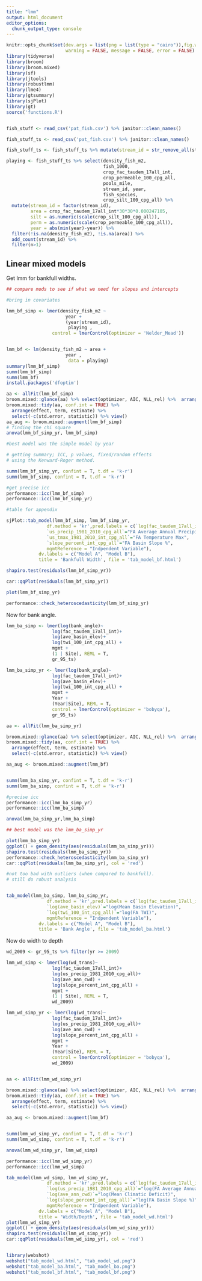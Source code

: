 ```yaml
---
title: "lmm"
output: html_document
editor_options: 
  chunk_output_type: console
---
```

```r
knitr::opts_chunk$set(dev.args = list(png = list(type = "cairo")),fig.width = 10, fig.height = 5,
                      warning = FALSE, message = FALSE, error = FALSE)
library(tidyverse)
library(broom)
library(broom.mixed)
library(sf)
library(jtools)
library(robustlmm)
library(lme4)
library(gtsummary)
library(sjPlot)
library(gt)
source('functions.R')


fish_stuff <- read_csv('pat_fish.csv') %>% janitor::clean_names()

fish_stuff_ts <- read_csv('pat_fish.csv') %>% janitor::clean_names()

fish_stuff_ts <- fish_stuff_ts %>% mutate(stream_id = str_remove_all(stream_id, '-[^-]+$'))

playing <- fish_stuff_ts %>% select(density_fish_m2, 
                                    fish_1000,
                                    crop_fac_taudem_17all_int,
                                    crop_permeable_100_cpg_all,
                                    pools_mile, 
                                    stream_id, year,
                                    fish_species,
                                    crop_silt_100_cpg_all) %>% 
  mutate(stream_id = factor(stream_id),
         area = crop_fac_taudem_17all_int*30*30*0.000247105,
         silt = as.numeric(scale(crop_silt_100_cpg_all)),
         perm = as.numeric(scale(crop_permeable_100_cpg_all)),
         year = abs(min(year)-year)) %>% 
  filter(!is.na(density_fish_m2), !is.na(area)) %>% 
  add_count(stream_id) %>% 
  filter(n>1)


```

## Linear mixed models

Get lmm for bankfull widths.

```r

## compare mods to see if what we need for slopes and intercepts

#bring in covariates 

lmm_bf_simp <- lmer(density_fish_m2 ~ 
                      year + 
                      (year|stream_id), 
                       playing ,
                 control = lmerControl(optimizer = 'Nelder_Mead'))


lmm_bf <- lm(density_fish_m2 ~ area + 
                      year , 
                       data = playing)
summary(lmm_bf_simp)
summ(lmm_bf_simp)
summ(lmm_bf)
install.packages('dfoptim')

aa <- allFit(lmm_bf_simp)
broom.mixed::glance(aa) %>% select(optimizer, AIC, NLL_rel) %>%  arrange(NLL_rel)
broom.mixed::tidy(aa, conf.int = TRUE) %>%  
  arrange(effect, term, estimate) %>%  
  select(-c(std.error, statistic)) %>% view()
aa_aug <- broom.mixed::augment(lmm_bf_simp)
# finding the chi square 
anova(lmm_bf_simp_yr, lmm_bf_simp)

#best model was the simple model by year

# getting summary; ICC, p values, fixed/random effects
# using the Kenward-Roger method.

summ(lmm_bf_simp_yr, confint = T, t.df = 'k-r')
summ(lmm_bf_simp, confint = T, t.df = 'k-r')

#get precise icc
performance::icc(lmm_bf_simp)
performance::icc(lmm_bf_simp_yr)

#table for appendix

sjPlot::tab_model(lmm_bf_simp, lmm_bf_simp_yr,
               df.method = 'kr',pred.labels = c(`log(fac_taudem_17all_int)`="log(FA Catchment Area)",
               `us_precip_1981_2010_cpg_all`="FA Average Annual Precipitation",
               `us_tmax_1981_2010_int_cpg_all`="FA Temperature Max",
               `slope_percent_int_cpg_all`="FA Basin Slope %",
               mgmtReference = "Indpendent Variable"),
            dv.labels = c("Model A", "Model B"), 
            title = 'Bankfull Width', file = 'tab_model_bf.html')

shapiro.test(residuals(lmm_bf_simp_yr))

car::qqPlot(residuals(lmm_bf_simp_yr))

plot(lmm_bf_simp_yr)

performance::check_heteroscedasticity(lmm_bf_simp_yr)


```


Now for bank angle.

```r


lmm_ba_simp <- lmer(log(bank_angle)~ 
                 log(fac_taudem_17all_int)+
                 log(ave_basin_elev)+
                 log(twi_100_int_cpg_all) + 
                 mgmt + 
                 (1 | Site), REML = T,
                 gr_95_ts)

lmm_ba_simp_yr <- lmer(log(bank_angle)~ 
                 log(fac_taudem_17all_int)+
                 log(ave_basin_elev)+
                 log(twi_100_int_cpg_all) + 
                 mgmt + 
                 Year + 
                 (Year|Site), REML = T,
                 control = lmerControl(optimizer = 'bobyqa'),
                 gr_95_ts)

aa <- allFit(lmm_ba_simp_yr)

broom.mixed::glance(aa) %>% select(optimizer, AIC, NLL_rel) %>%  arrange(NLL_rel)
broom.mixed::tidy(aa, conf.int = TRUE) %>%  
  arrange(effect, term, estimate) %>%  
  select(-c(std.error, statistic)) %>% view()

aa_aug <- broom.mixed::augment(lmm_bf)


summ(lmm_ba_simp_yr, confint = T, t.df = 'k-r')
summ(lmm_ba_simp, confint = T, t.df = 'k-r')

#precise icc
performance::icc(lmm_ba_simp_yr)
performance::icc(lmm_ba_simp)

anova(lmm_ba_simp_yr,lmm_ba_simp)

## best model was the lmm_ba_simp_yr

plot(lmm_ba_simp_yr)
ggplot() + geom_density(aes(residuals(lmm_ba_simp_yr)))
shapiro.test(residuals(lmm_ba_simp_yr))
performance::check_heteroscedasticity(lmm_ba_simp_yr)
car::qqPlot(residuals(lmm_ba_simp_yr), col = 'red')

#not too bad with outliers (when compared to bankfull). 
# still do robust analysis


tab_model(lmm_ba_simp, lmm_ba_simp_yr,
               df.method = 'kr',pred.labels = c(`log(fac_taudem_17all_int)`="log(FA Catchment Area)",
               `log(ave_basin_elev)`="log(Mean Basin Elevation)",
               `log(twi_100_int_cpg_all)`="log(FA TWI)",
               mgmtReference = "Indpendent Variable"),
            dv.labels = c("Model A", "Model B"), 
            title = 'Bank Angle', file = 'tab_model_ba.html')

```

Now do width to depth
```r

wd_2009 <- gr_95_ts %>% filter(yr >= 2009)

lmm_wd_simp <- lmer(log(wd_trans)~ 
                 log(fac_taudem_17all_int)+
                 log(us_precip_1981_2010_cpg_all)+
                 log(ave_ann_cwd) +
                 log(slope_percent_int_cpg_all) + 
                 mgmt + 
                 (1 | Site), REML = T, 
                 wd_2009)

lmm_wd_simp_yr <- lmer(log(wd_trans)~ 
                 log(fac_taudem_17all_int)+
                 log(us_precip_1981_2010_cpg_all)+
                 log(ave_ann_cwd) +
                 log(slope_percent_int_cpg_all) + 
                 mgmt + 
                 Year + 
                 (Year|Site), REML = T,
                 control = lmerControl(optimizer = 'bobyqa'),
                 wd_2009)


aa <- allFit(lmm_wd_simp_yr)

broom.mixed::glance(aa) %>% select(optimizer, AIC, NLL_rel) %>%  arrange(NLL_rel)
broom.mixed::tidy(aa, conf.int = TRUE) %>%  
  arrange(effect, term, estimate) %>%  
  select(-c(std.error, statistic)) %>% view()

aa_aug <- broom.mixed::augment(lmm_bf)


summ(lmm_wd_simp_yr, confint = T, t.df = 'k-r')
summ(lmm_wd_simp, confint = T, t.df = 'k-r')

anova(lmm_wd_simp_yr, lmm_wd_simp)

performance::icc(lmm_wd_simp_yr)
performance::icc(lmm_wd_simp)

tab_model(lmm_wd_simp, lmm_wd_simp_yr,
               df.method = 'kr',pred.labels = c(`log(fac_taudem_17all_int)`="log(FA Catchment Area)",
               `log(us_precip_1981_2010_cpg_all)`="log(FA Average Annual Precipitation)",
               `log(ave_ann_cwd)`="log(Mean Climatic Deficit)",
               `log(slope_percent_int_cpg_all)`="log(FA Basin Slope %)",
               mgmtReference = "Indpendent Variable"),
            dv.labels = c("Model A", "Model B"), 
            title = 'Width/Depth', file = 'tab_model_wd.html')
plot(lmm_wd_simp_yr)
ggplot() + geom_density(aes(residuals(lmm_wd_simp_yr)))
shapiro.test(residuals(lmm_wd_simp_yr))
car::qqPlot(residuals(lmm_wd_simp_yr), col = 'red')



```


```r
library(webshot)
webshot("tab_model_wd.html", "tab_model_wd.png")
webshot("tab_model_ba.html", "tab_model_ba.png")
webshot("tab_model_bf.html", "tab_model_bf.png")
```

